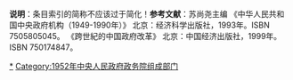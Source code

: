 <noinclude>'''说明'''：条目索引的简称不应该过于简化！</noinclude>{{Navbox
|bodyclass=hlist

|name=1952年中央人民政府政务院
|title=[[1952年]][[中华人民共和国]][[中央人民政府政务院]]
|state={{{state|autocollapse}}}
|image={{中华人民共和国国徽|60}}
|above= [[政务院秘书厅]]

|group1=[[中央人民政府政务院|委员会]]（4个）
|list1=
*[[政务院政治法律委员会|政治法律委员会]]
*[[政务院财政经济委员会|财政经济委员会]]
*[[政务院文化教育委员会|文化教育委员会]]
*[[政务院人民监察委员会|人民监察委员会]]

|group2=[[国务院组成部门|部]]（28个）
|list2=
*[[中央人民政府内务部|内务部]]
*[[中央人民政府外交部|外交部]]
*[[中央人民政府公安部|公安部]]
*[[中央人民政府财政部|财政部]]
*[[中央人民政府对外贸易部|对外贸易部]]
*[[中央人民政府重工业部|重工业部]]
*[[中央人民政府燃料工业部|燃料工业部]]
*[[中央人民政府纺织工业部|纺织工业部]]
*[[中央人民政府轻工业部|轻工业部]]
*[[中央人民政府铁道部|铁道部]]
*[[中央人民政府邮电部|邮电部]]
*[[中央人民政府交通部|交通部]]
*[[中央人民政府农业部|农业部]]
*[[中央人民政府林业部|林业部]]
*[[中央人民政府水利部|水利部]]
*[[中央人民政府劳动部|劳动部]]
*[[中央人民政府文化部|文化部]]
*[[中央人民政府教育部|教育部]]
*[[中央人民政府高等教育部|高等教育部]]
*[[中央人民政府卫生部|卫生部]]
*[[中央人民政府司法部|司法部]]
*[[中央人民政府人事部|人事部]]
*[[中央人民政府商业部|商业部]]
*[[中央人民政府第一机械工业部|第一机械工业部]]
*[[中央人民政府第二机械工业部|第二机械工业部]]
*[[中央人民政府建筑工程部|建筑工程部]]
*[[中央人民政府地质部|地质部]]
*[[中央人民政府粮食部|粮食部]]

|group3=署（2个）
|list3=
*[[中央人民政府海关总署|海关总署]]
*[[中央人民政府出版总署|出版总署]]

|group4=行（1个）
|list4=
*[[中国人民银行|人民银行]]

|group5=会（6个）
|list5=
*[[中央人民政府法制委员会|法制委员会]]
*[[中央人民政府民族事务委员会|民族事务委员会]]
*[[中央人民政府华侨事务委员会|华侨事务委员会]]
*[[政务院华北行政委员会]]
*[[中央人民政府扫除文盲工作委员会|扫除文盲工作委员会]]
*[[中央人民政府体育运动委员会|体育运动委员会]]

|belowstyle=text-align:left;
|below=[[1952年]]的[[中央人民政府政务院]]，共设置42个办事机构。下辖4个委员会；34个部、会；3个署、行；1个秘书厅。<br>本年度内组成机构设置的变更情况：[[4月18日]]，撤销[[中央人民政府华北事务部|华北事务部]]，成立[[政务院华北行政委员会]]。[[8月7日]]，增设[[中央人民政府对外贸易部|对外贸易部]]、[[中央人民政府商业部|商业部]]、[[中央人民政府第一机械工业部|第一机械工业部]]、[[中央人民政府第二机械工业部|第二机械工业部]]、[[中央人民政府建筑工程部|建筑工程部]]、[[中央人民政府地质部|地质部]]、[[中央人民政府粮食部|粮食部]]；撤销[[中央人民政府情报总署|情报总署]]及[[中央人民政府新闻总署|新闻总署]]。[[9月3日]]，撤销[[中央人民政府贸易部|贸易部]]。[[11月15日]]，增设[[中央人民政府高等教育部|高等教育部]]、[[中央人民政府扫除文盲工作委员会|扫除文盲工作委员会]]、[[中央人民政府体育运动委员会|体育运动委员会]]。本年[[中国科学院|科学院]]改制为非直属机构。
}}<noinclude>'''参考文献'''：苏尚尧主编 《中华人民共和国中央政府机构（1949-1990年）》 北京：经济科学出版社，1993年。ISBN 7505805045。 《跨世紀的中国政府改革》 北京：中国经济出版社，1999年。ISBN 750174847。
[[Category:中华人民共和国国务院历史|*]]
[[Category:1952年中央人民政府政务院组成部门]]</noinclude>